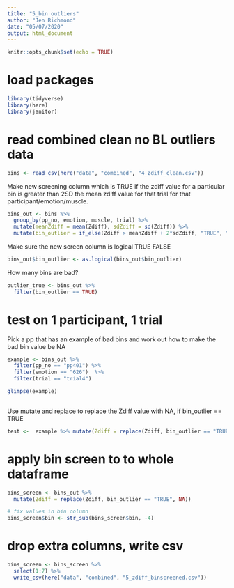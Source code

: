 ```yaml
---
title: "5_bin outliers"
author: "Jen Richmond"
date: "05/07/2020"
output: html_document
---
```


```r
knitr::opts_chunk$set(echo = TRUE)
```

# load packages
```r
library(tidyverse)
library(here)
library(janitor)
```

# read combined clean no BL outliers data 

```r
bins <- read_csv(here("data", "combined", "4_zdiff_clean.csv"))

```

Make new screening column which is TRUE if the zdiff value for a particular bin is greater than 2SD the mean zdiff value for that trial for that participant/emotion/muscle. 

```r
bins_out <- bins %>%
  group_by(pp_no, emotion, muscle, trial) %>%
  mutate(meanZdiff = mean(Zdiff), sdZdiff = sd(Zdiff)) %>%
  mutate(bin_outlier = if_else(Zdiff > meanZdiff + 2*sdZdiff, "TRUE", "FALSE"))
```

Make sure the new screen column is logical TRUE FALSE
```r
bins_out$bin_outlier <- as.logical(bins_out$bin_outlier)
```

How many bins are bad?

```r
outlier_true <- bins_out %>%
  filter(bin_outlier == TRUE)
```


# test on 1 participant, 1 trial

Pick a pp that has an example of bad bins and work out how to make the bad bin value be NA

```r
example <- bins_out %>%
  filter(pp_no == "pp401") %>%
  filter(emotion == "626")  %>%
  filter(trial == "trial4")

glimpse(example)
 
```

Use mutate and replace to replace the Zdiff value with NA, if bin_outlier == TRUE
```r
                         
test <-  example %>% mutate(Zdiff = replace(Zdiff, bin_outlier == "TRUE", NA))
```

# apply bin screen to to whole dataframe

```r
bins_screen <- bins_out %>%
  mutate(Zdiff = replace(Zdiff, bin_outlier == "TRUE", NA))

# fix values in bin column 
bins_screen$bin <- str_sub(bins_screen$bin, -4) 
```

# drop extra columns, write csv

```r
bins_screen <- bins_screen %>%
  select(1:7) %>%
  write_csv(here("data", "combined", "5_zdiff_binscreened.csv"))
```


